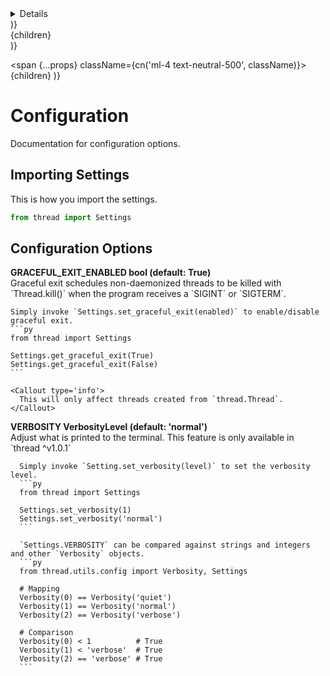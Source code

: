 
  <details {...props} className={cn('last-of-type:mb-0 rounded-lg bg-neutral-50 dark:bg-neutral-800 p-2 mt-4', className)}>
    {children}
  </details>
)}

  <div {...props} className={cn('nx-p-2', className)}>
    {children}
  </div>
)}

  <span {...props} className={cn('ml-4 text-neutral-500', className)}>
    {children}
  </span>
)}



# Configuration

Documentation for configuration options.



## Importing Settings

This is how you import the settings.

```py
from thread import Settings
```


## Configuration Options


<ArgumentWrapper>
  <summary>
    <strong className='text-lg'>
      GRACEFUL_EXIT_ENABLED
      <ArgumentExtra>bool</ArgumentExtra>
      <ArgumentExtra>(default: True)</ArgumentExtra>
    </strong>
  </summary>
  <ArgumentBody>
    Graceful exit schedules non-daemonized threads to be killed with `Thread.kill()` when the program receives a `SIGINT` or `SIGTERM`.

    Simply invoke `Settings.set_graceful_exit(enabled)` to enable/disable graceful exit.
    ```py
    from thread import Settings

    Settings.get_graceful_exit(True)
    Settings.get_graceful_exit(False)
    ```

    <Callout type='info'>
      This will only affect threads created from `thread.Thread`.
    </Callout>
  </ArgumentBody>
</ArgumentWrapper>

<ArgumentWrapper>
  <summary>
    <strong className='text-lg'>
      VERBOSITY
      <ArgumentExtra>VerbosityLevel</ArgumentExtra>
      <ArgumentExtra>(default: &apos;normal&apos;)</ArgumentExtra>
    </strong>
  </summary>
  <ArgumentBody>
    Adjust what is printed to the terminal.
    <Callout type='info'>
      This feature is only available in `thread ^v1.0.1`
    </Callout>

      Simply invoke `Setting.set_verbosity(level)` to set the verbosity level.
      ```py
      from thread import Settings

      Settings.set_verbosity(1)
      Settings.set_verbosity('normal')
      ```

      `Settings.VERBOSITY` can be compared against strings and integers and other `Verbosity` objects.
      ```py
      from thread.utils.config import Verbosity, Settings

      # Mapping
      Verbosity(0) == Verbosity('quiet')
      Verbosity(1) == Verbosity('normal')
      Verbosity(2) == Verbosity('verbose')

      # Comparison
      Verbosity(0) < 1          # True
      Verbosity(1) < 'verbose'  # True
      Verbosity(2) == 'verbose' # True
      ```
  </ArgumentBody>
</ArgumentWrapper>

